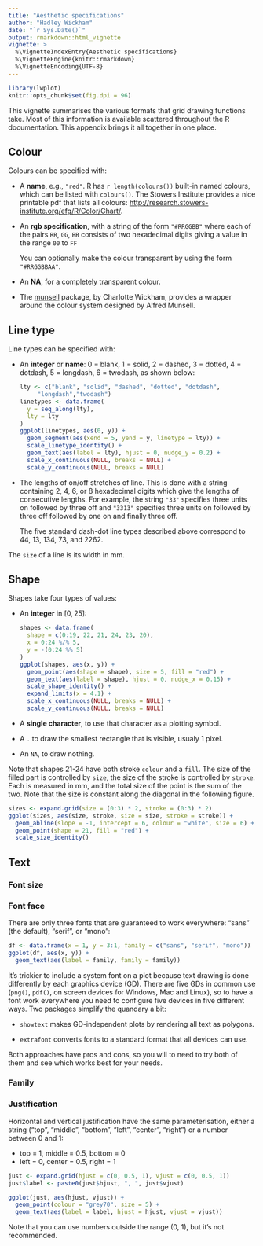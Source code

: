 ```yaml
---
title: "Aesthetic specifications"
author: "Hadley Wickham"
date: "`r Sys.Date()`"
output: rmarkdown::html_vignette
vignette: >
  %\VignetteIndexEntry{Aesthetic specifications}
  %\VignetteEngine{knitr::rmarkdown}
  %\VignetteEncoding{UTF-8}
---
```


```r
library(lwplot)
knitr::opts_chunk$set(fig.dpi = 96)
```

This vignette summarises the various formats that grid drawing functions take.  Most of this information is available scattered throughout the R documentation.  This appendix brings it all together in one place. 

## Colour

Colours can be specified with: 

*   A __name__, e.g., `"red"`. R has `r length(colours())` built-in named
    colours, which can be listed with `colours()`. The Stowers Institute 
    provides a nice printable pdf that lists all colours: 
    <http://research.stowers-institute.org/efg/R/Color/Chart/>.

*   An __rgb specification__, with a string of the form `"#RRGGBB"` where each of 
    the pairs `RR`, `GG`, `BB` consists of two hexadecimal digits giving a value 
    in the range `00` to `FF`
    
    You can optionally make the colour transparent by using the form 
    `"#RRGGBBAA"`.

*   An __NA__, for a completely transparent colour.

*   The [munsell](https://github.com/cwickham/munsell) package, by Charlotte 
    Wickham, provides a wrapper around the colour system designed by Alfred 
    Munsell.

## Line type {#sec:line-type-spec}

Line types can be specified with:

*   An __integer__ or __name__: 0 = blank, 1 = solid, 2 = dashed, 3 = dotted, 
    4 = dotdash, 5 = longdash, 6 = twodash, as shown below:

    ```r
    lty <- c("blank", "solid", "dashed", "dotted", "dotdash", 
         "longdash","twodash")
    linetypes <- data.frame(
      y = seq_along(lty),
      lty = lty
    ) 
    ggplot(linetypes, aes(0, y)) + 
      geom_segment(aes(xend = 5, yend = y, linetype = lty)) + 
      scale_linetype_identity() + 
      geom_text(aes(label = lty), hjust = 0, nudge_y = 0.2) +
      scale_x_continuous(NULL, breaks = NULL) + 
      scale_y_continuous(NULL, breaks = NULL)
    ```

*   The lengths of on/off stretches of line. This is done with a string 
    containing 2, 4, 6, or 8 hexadecimal digits which give the lengths of
    consecutive lengths. For example, the string `"33"` specifies three units 
    on followed by three off and `"3313"` specifies three units on followed by 
    three off followed by one on and finally three off. 
    
    The five standard dash-dot line types described above correspond to 44, 13, 
    134, 73, and 2262.

The `size` of a line is its width in mm.

## Shape {#sec:shape-spec}

Shapes take four types of values:

*   An __integer__ in $[0, 25]$:

    ```r
    shapes <- data.frame(
      shape = c(0:19, 22, 21, 24, 23, 20),
      x = 0:24 %/% 5,
      y = -(0:24 %% 5)
    )
    ggplot(shapes, aes(x, y)) + 
      geom_point(aes(shape = shape), size = 5, fill = "red") +
      geom_text(aes(label = shape), hjust = 0, nudge_x = 0.15) +
      scale_shape_identity() +
      expand_limits(x = 4.1) +
      scale_x_continuous(NULL, breaks = NULL) + 
      scale_y_continuous(NULL, breaks = NULL)
    ```

*   A __single character__, to use that character as a plotting symbol.

*   A `.` to draw the smallest rectangle that is visible, usualy 1 pixel.
   
*   An `NA`, to draw nothing.

Note that shapes 21-24 have both stroke `colour` and a `fill`. The size of the filled part is controlled by `size`, the size of the stroke is controlled by `stroke`. Each is measured in mm, and the total size of the point is the sum of the two. Note that the size is constant along the diagonal in the following figure.

```r
sizes <- expand.grid(size = (0:3) * 2, stroke = (0:3) * 2)
ggplot(sizes, aes(size, stroke, size = size, stroke = stroke)) + 
  geom_abline(slope = -1, intercept = 6, colour = "white", size = 6) + 
  geom_point(shape = 21, fill = "red") +
  scale_size_identity()
```


## Text

### Font size


### Font face

There are only three fonts that are guaranteed to work everywhere: "sans" (the default), "serif", or "mono":

```r
df <- data.frame(x = 1, y = 3:1, family = c("sans", "serif", "mono"))
ggplot(df, aes(x, y)) + 
  geom_text(aes(label = family, family = family))
```

It's trickier to include a system font on a plot because text drawing is done differently by each graphics device (GD). There are five GDs in common use (`png()`, `pdf()`, on screen devices for Windows, Mac and Linux), so to have a font work everywhere you need to configure five devices in five different ways. Two packages simplify the quandary a bit: 

* `showtext` makes GD-independent plots by rendering all text as polygons. 

* `extrafont` converts fonts to a standard format that all devices can use. 

Both approaches have pros and cons, so you will to need to try both of them and see which works best for your needs.

### Family

<!--
postscriptFonts, pdfFonts, quartzFonts

Find R news article

\begin{itemize}
  \item \code{face}
  \item \code{family}
  \item \code{lineheight}
  \item \code{fontsize}
\end{itemize}
-->


### Justification

Horizontal and vertical justification have the same parameterisation, either a string ("top", "middle", "bottom", "left", "center", "right") or a number between 0 and 1:

* top = 1, middle = 0.5, bottom = 0
* left = 0, center = 0.5, right = 1


```r
just <- expand.grid(hjust = c(0, 0.5, 1), vjust = c(0, 0.5, 1))
just$label <- paste0(just$hjust, ", ", just$vjust)

ggplot(just, aes(hjust, vjust)) +
  geom_point(colour = "grey70", size = 5) + 
  geom_text(aes(label = label, hjust = hjust, vjust = vjust))
```

Note that you can use numbers outside the range (0, 1), but it's not recommended. 

